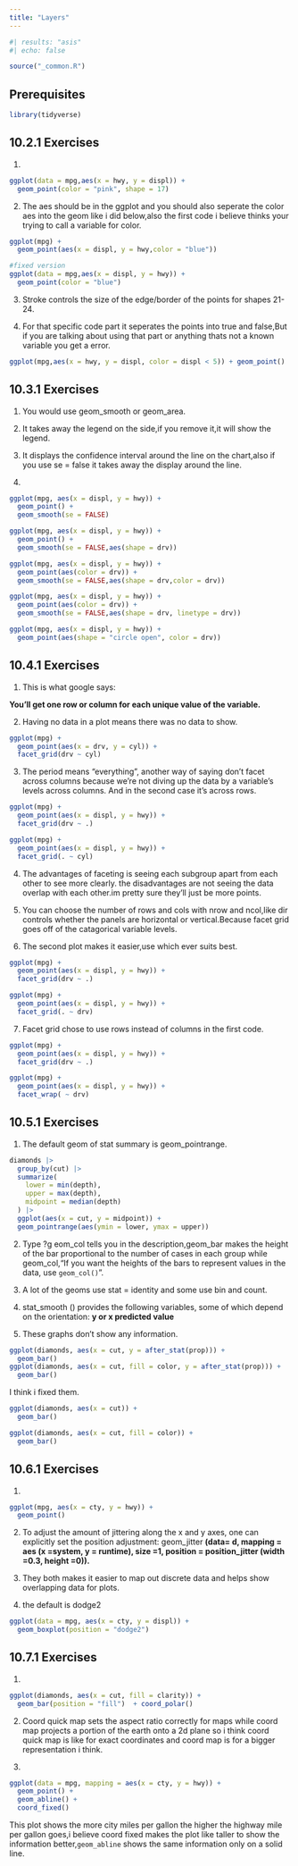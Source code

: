 ```yaml
---
title: "Layers"
---
```


```r
#| results: "asis"
#| echo: false

source("_common.R")
```

## Prerequisites {.unnumbered}

```r
library(tidyverse)
```

## 10.2.1 Exercises {.unnumbered}

1.  

```r
ggplot(data = mpg,aes(x = hwy, y = displ)) +
  geom_point(color = "pink", shape = 17)
```

2.  The aes should be in the ggplot and you should also seperate the color aes into the geom like i did below,also the first code i believe thinks your trying to call a variable for color.

```r
ggplot(mpg) + 
  geom_point(aes(x = displ, y = hwy,color = "blue"))
```

```r
#fixed version
ggplot(data = mpg,aes(x = displ, y = hwy)) +
  geom_point(color = "blue")
```

3.  Stroke controls the size of the edge/border of the points for shapes 21-24.

4.  For that specific code part it seperates the points into true and false,But if you are talking about using that part or anything thats not a known variable you get a error.

```r
ggplot(mpg,aes(x = hwy, y = displ, color = displ < 5)) + geom_point()
```

## 10.3.1 Exercises {.unnumbered}

1.  You would use geom_smooth or geom_area.

2.  It takes away the legend on the side,if you remove it,it will show the legend.

3.  It displays the confidence interval around the line on the chart,also if you use se = false it takes away the display around the line.

4.  

```r
ggplot(mpg, aes(x = displ, y = hwy)) +
  geom_point() +
  geom_smooth(se = FALSE)
```

```r
ggplot(mpg, aes(x = displ, y = hwy)) +
  geom_point() + 
  geom_smooth(se = FALSE,aes(shape = drv))
```

```r
ggplot(mpg, aes(x = displ, y = hwy)) +
  geom_point(aes(color = drv)) + 
  geom_smooth(se = FALSE,aes(shape = drv,color = drv))
```

```r
ggplot(mpg, aes(x = displ, y = hwy)) +
  geom_point(aes(color = drv)) + 
  geom_smooth(se = FALSE,aes(shape = drv, linetype = drv))
```

```r
ggplot(mpg, aes(x = displ, y = hwy)) +
  geom_point(aes(shape = "circle open", color = drv))
```

## 10.4.1 Exercises {.unnumbered}

1.  This is what google says:

**You'll get one row or column for each unique value of the variable.**

2.  Having no data in a plot means there was no data to show.

```r
ggplot(mpg) + 
  geom_point(aes(x = drv, y = cyl)) +
  facet_grid(drv ~ cyl)
```

3.  The period means "everything", another way of saying don't facet across columns because we're not diving up the data by a variable's levels across columns. And in the second case it's across rows.

```r
ggplot(mpg) + 
  geom_point(aes(x = displ, y = hwy)) +
  facet_grid(drv ~ .)

ggplot(mpg) + 
  geom_point(aes(x = displ, y = hwy)) +
  facet_grid(. ~ cyl)
```

4.  The advantages of faceting is seeing each subgroup apart from each other to see more clearly.
    the disadvantages are not seeing the data overlap with each other.im pretty sure they'll just be more points.

5.  You can choose the number of rows and cols with nrow and ncol,like dir controls whether the panels are horizontal or vertical.Because facet grid goes off of the catagorical variable levels.

6.  The second plot makes it easier,use which ever suits best.

```r
ggplot(mpg) + 
  geom_point(aes(x = displ, y = hwy)) + 
  facet_grid(drv ~ .)

ggplot(mpg) + 
  geom_point(aes(x = displ, y = hwy)) + 
  facet_grid(. ~ drv)
```

7.  Facet grid chose to use rows instead of columns in the first code.

```r
ggplot(mpg) + 
  geom_point(aes(x = displ, y = hwy)) +
  facet_grid(drv ~ .)
```

```r
ggplot(mpg) + 
  geom_point(aes(x = displ, y = hwy)) +
  facet_wrap( ~ drv)
```

## 10.5.1 Exercises {.unnumbered}

1.  The default geom of stat summary is geom_pointrange.

```r
diamonds |>
  group_by(cut) |>
  summarize(
    lower = min(depth),
    upper = max(depth),
    midpoint = median(depth)
  ) |>
  ggplot(aes(x = cut, y = midpoint)) +
  geom_pointrange(aes(ymin = lower, ymax = upper))
```

2.  Type ?g
    eom_col tells you in the description,geom_bar makes the height of the bar proportional to the number of cases in each group while geom_col,"If you want the heights of the bars to represent values in the data, use `geom_col()`".

3.  A lot of the geoms use stat = identity and some use bin and count.

4.  stat_smooth () provides the following variables, some of which depend on the orientation: **y or x predicted value**

5.  These graphs don't show any information.

```r
ggplot(diamonds, aes(x = cut, y = after_stat(prop))) + 
  geom_bar()
ggplot(diamonds, aes(x = cut, fill = color, y = after_stat(prop))) + 
  geom_bar()
```

I think i fixed them.

```r
ggplot(diamonds, aes(x = cut)) + 
  geom_bar()

ggplot(diamonds, aes(x = cut, fill = color)) + 
  geom_bar()
```

## 10.6.1 Exercises {.unnumbered}

1.  

```r
ggplot(mpg, aes(x = cty, y = hwy)) + 
  geom_point()
```

2.  To adjust the amount of jittering along the x and y axes, one can explicitly set the position adjustment: geom_jitter **(data= d, mapping = aes (x =system, y = runtime), size =1, position = position_jitter (width =0.3, height =0)).**

3.  They both makes it easier to map out discrete data and helps show overlapping data for plots.

4.  the default is dodge2

```r
ggplot(data = mpg, aes(x = cty, y = displ)) +
  geom_boxplot(position = "dodge2")
```

## 10.7.1 Exercises {.unnumbered}

1.  

```r
ggplot(diamonds, aes(x = cut, fill = clarity)) + 
  geom_bar(position = "fill")  + coord_polar()
```

2.  Coord quick map sets the aspect ratio correctly for maps while coord map projects a portion of the earth onto a 2d plane so i think coord quick map is like for exact coordinates and coord map is for a bigger representation i think.

3.  

```r
ggplot(data = mpg, mapping = aes(x = cty, y = hwy)) +
  geom_point() + 
  geom_abline() +
  coord_fixed()
```

This plot shows the more city miles per gallon the higher the highway mile per gallon goes,i believe coord fixed makes the plot like taller to show the information better,`geom_abline` shows the same information only on a solid line.
